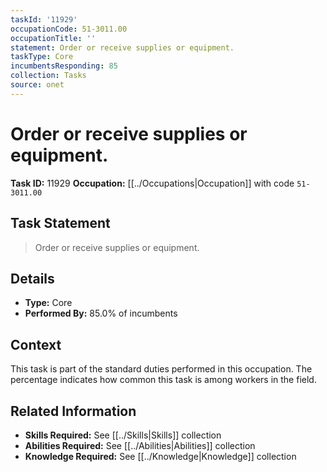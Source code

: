 ```yaml
---
taskId: '11929'
occupationCode: 51-3011.00
occupationTitle: ''
statement: Order or receive supplies or equipment.
taskType: Core
incumbentsResponding: 85
collection: Tasks
source: onet
---
```

# Order or receive supplies or equipment.

**Task ID:** 11929
**Occupation:** [[../Occupations|Occupation]] with code `51-3011.00`

## Task Statement

> Order or receive supplies or equipment.

## Details

- **Type:** Core
- **Performed By:** 85.0% of incumbents

## Context

This task is part of the standard duties performed in this occupation. The percentage indicates how common this task is among workers in the field.

## Related Information

- **Skills Required:** See [[../Skills|Skills]] collection
- **Abilities Required:** See [[../Abilities|Abilities]] collection
- **Knowledge Required:** See [[../Knowledge|Knowledge]] collection
